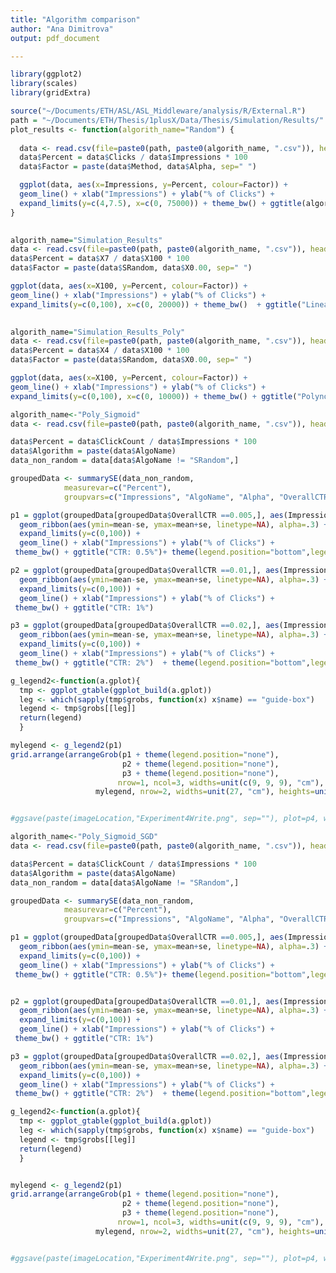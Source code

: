 ```yaml
---
title: "Algorithm comparison"
author: "Ana Dimitrova"
output: pdf_document

---
```

 

```r
library(ggplot2)
library(scales)
library(gridExtra)

source("~/Documents/ETH/ASL/ASL_Middleware/analysis/R/External.R")
path = "~/Documents/ETH/Thesis/1plusX/Data/Thesis/Simulation/Results/"
plot_results <- function(algorith_name="Random") {
  
  data <- read.csv(file=paste0(path, paste0(algorith_name, ".csv")), header=TRUE, sep=",")
  data$Percent = data$Clicks / data$Impressions * 100
  data$Factor = paste(data$Method, data$Alpha, sep=" ")

  ggplot(data, aes(x=Impressions, y=Percent, colour=Factor)) + 
  geom_line() + xlab("Impressions") + ylab("% of Clicks") +
  expand_limits(y=c(4,7.5), x=c(0, 75000)) + theme_bw() + ggtitle(algorith_name)
}
  
```


```r
algorith_name="Simulation_Results"
data <- read.csv(file=paste0(path, paste0(algorith_name, ".csv")), header=TRUE, sep=",")
data$Percent = data$X7 / data$X100 * 100
data$Factor = paste(data$SRandom, data$X0.00, sep=" ")

ggplot(data, aes(x=X100, y=Percent, colour=Factor)) + 
geom_line() + xlab("Impressions") + ylab("% of Clicks") +
expand_limits(y=c(0,100), x=c(0, 20000)) + theme_bw()  + ggtitle("Linear - CTR: 5% - No added randomization")
  
```

```r
algorith_name="Simulation_Results_Poly"
data <- read.csv(file=paste0(path, paste0(algorith_name, ".csv")), header=TRUE, sep=",")
data$Percent = data$X4 / data$X100 * 100
data$Factor = paste(data$SRandom, data$X0.00, sep=" ")

ggplot(data, aes(x=X100, y=Percent, colour=Factor)) + 
geom_line() + xlab("Impressions") + ylab("% of Clicks") +
expand_limits(y=c(0,100), x=c(0, 10000)) + theme_bw() + ggtitle("Polynomial + Sigmoid - CTR: 5% - No added randomization")
```
```r
algorith_name<-"Poly_Sigmoid"
data <- read.csv(file=paste0(path, paste0(algorith_name, ".csv")), header=TRUE, sep=",")

data$Percent = data$ClickCount / data$Impressions * 100
data$Algorithm = paste(data$AlgoName)
data_non_random = data[data$AlgoName != "SRandom",]

groupedData <- summarySE(data_non_random, 
            measurevar=c("Percent"),
            groupvars=c("Impressions", "AlgoName", "Alpha", "OverallCTR", "Algorithm"))

p1 = ggplot(groupedData[groupedData$OverallCTR ==0.005,], aes(Impressions, y=mean, colour=Algorithm)) + 
  geom_ribbon(aes(ymin=mean-se, ymax=mean+se, linetype=NA), alpha=.3) +
  expand_limits(y=c(0,100)) +
  geom_line() + xlab("Impressions") + ylab("% of Clicks") +
 theme_bw() + ggtitle("CTR: 0.5%")+ theme(legend.position="bottom",legend.direction="horizontal")

p2 = ggplot(groupedData[groupedData$OverallCTR ==0.01,], aes(Impressions, y=mean, colour=Algorithm)) + 
  geom_ribbon(aes(ymin=mean-se, ymax=mean+se, linetype=NA), alpha=.3) +
  expand_limits(y=c(0,100)) +
  geom_line() + xlab("Impressions") + ylab("% of Clicks") +
 theme_bw() + ggtitle("CTR: 1%") 

p3 = ggplot(groupedData[groupedData$OverallCTR ==0.02,], aes(Impressions, y=mean, colour=Algorithm)) + 
  geom_ribbon(aes(ymin=mean-se, ymax=mean+se, linetype=NA), alpha=.3) +
  expand_limits(y=c(0,100)) +
  geom_line() + xlab("Impressions") + ylab("% of Clicks") +
 theme_bw() + ggtitle("CTR: 2%")  + theme(legend.position="bottom",legend.direction="horizontal")

g_legend2<-function(a.gplot){
  tmp <- ggplot_gtable(ggplot_build(a.gplot))
  leg <- which(sapply(tmp$grobs, function(x) x$name) == "guide-box")
  legend <- tmp$grobs[[leg]]
  return(legend)
  }

mylegend <- g_legend2(p1)
grid.arrange(arrangeGrob(p1 + theme(legend.position="none"),
                         p2 + theme(legend.position="none"),
                         p3 + theme(legend.position="none"),
                        nrow=1, ncol=3, widths=unit(c(9, 9, 9), "cm"), heights=unit(9, "cm")),
                   mylegend, nrow=2, widths=unit(27, "cm"), heights=unit(c(9, 1), "cm"))


#ggsave(paste(imageLocation,"Experiment4Write.png", sep=""), plot=p4, width = 20, height = 10, units = "cm")

```


```r
algorith_name<-"Poly_Sigmoid_SGD"
data <- read.csv(file=paste0(path, paste0(algorith_name, ".csv")), header=TRUE, sep=",")

data$Percent = data$ClickCount / data$Impressions * 100
data$Algorithm = paste(data$AlgoName)
data_non_random = data[data$AlgoName != "SRandom",]

groupedData <- summarySE(data_non_random, 
            measurevar=c("Percent"),
            groupvars=c("Impressions", "AlgoName", "Alpha", "OverallCTR", "Algorithm"))

p1 = ggplot(groupedData[groupedData$OverallCTR ==0.005,], aes(Impressions, y=mean, colour=Algorithm)) + 
  geom_ribbon(aes(ymin=mean-se, ymax=mean+se, linetype=NA), alpha=.3) +
  expand_limits(y=c(0,100)) +
  geom_line() + xlab("Impressions") + ylab("% of Clicks") +
 theme_bw() + ggtitle("CTR: 0.5%")+ theme(legend.position="bottom",legend.direction="horizontal")


p2 = ggplot(groupedData[groupedData$OverallCTR ==0.01,], aes(Impressions, y=mean, colour=Algorithm)) + 
  geom_ribbon(aes(ymin=mean-se, ymax=mean+se, linetype=NA), alpha=.3) +
  expand_limits(y=c(0,100)) +
  geom_line() + xlab("Impressions") + ylab("% of Clicks") +
 theme_bw() + ggtitle("CTR: 1%") 

p3 = ggplot(groupedData[groupedData$OverallCTR ==0.02,], aes(Impressions, y=mean, colour=Algorithm)) + 
  geom_ribbon(aes(ymin=mean-se, ymax=mean+se, linetype=NA), alpha=.3) +
  expand_limits(y=c(0,100)) +
  geom_line() + xlab("Impressions") + ylab("% of Clicks") +
 theme_bw() + ggtitle("CTR: 2%")  + theme(legend.position="bottom",legend.direction="horizontal")

g_legend2<-function(a.gplot){
  tmp <- ggplot_gtable(ggplot_build(a.gplot))
  leg <- which(sapply(tmp$grobs, function(x) x$name) == "guide-box")
  legend <- tmp$grobs[[leg]]
  return(legend)
  }


mylegend <- g_legend2(p1)
grid.arrange(arrangeGrob(p1 + theme(legend.position="none"),
                         p2 + theme(legend.position="none"),
                         p3 + theme(legend.position="none"),
                        nrow=1, ncol=3, widths=unit(c(9, 9, 9), "cm"), heights=unit(9, "cm")),
                   mylegend, nrow=2, widths=unit(27, "cm"), heights=unit(c(9, 1), "cm"))


#ggsave(paste(imageLocation,"Experiment4Write.png", sep=""), plot=p4, width = 20, height = 10, units = "cm")

```

